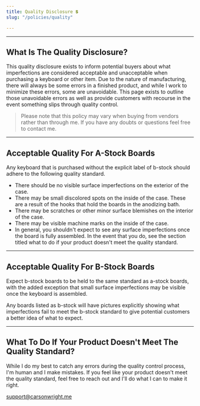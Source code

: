 ```yaml
---
title: Quality Disclosure 💲
slug: "/policies/quality"

---
```

***

## What Is The Quality Disclosure?

This quality disclosure exists to inform potential buyers about what imperfections are considered acceptable and unacceptable when purchasing a keyboard or other item. Due to the nature of manufacturing, there will always be some errors in a finished product, and while I work to minimize these errors, some are unavoidable. This page exists to outline those unavoidable errors as well as provide customers with recourse in the event something slips through quality control.

> Please note that this policy may vary when buying from vendors rather than through me. If you have any doubts or questions feel free to contact me.

***

## Acceptable Quality For A-Stock Boards

Any keyboard that is purchased without the explicit label of b-stock should adhere to the following quality standard.

* There should be no visible surface imperfections on the exterior of the case.
* There may be small discolored spots on the inside of the case. These are a result of the hooks that hold the boards in the anodizing bath.
* There may be scratches or other minor surface blemishes on the interior of the case.
* There may be visible machine marks on the inside of the case.
* In general, you shouldn't expect to see any surface imperfections once the board is fully assembled. In the event that you do, see the section titled what to do if your product doesn't meet the quality standard.

***

## Acceptable Quality For B-Stock Boards

Expect b-stock boards to be held to the same standard as a-stock boards, with the added exception that small surface imperfections may be visible once the keyboard is assembled.

Any boards listed as b-stock will have pictures explicitly showing what imperfections fail to meet the b-stock standard to give potential customers a better idea of what to expect.

***

## What To Do If Your Product Doesn't Meet The Quality Standard?

While I do my best to catch any errors during the quality control process, I'm human and I make mistakes. If you feel like your product doesn't meet the quality standard, feel free to reach out and I'll do what I can to make it right.

[support@carsonwright.me](mailto:support@carsonwright.me)
